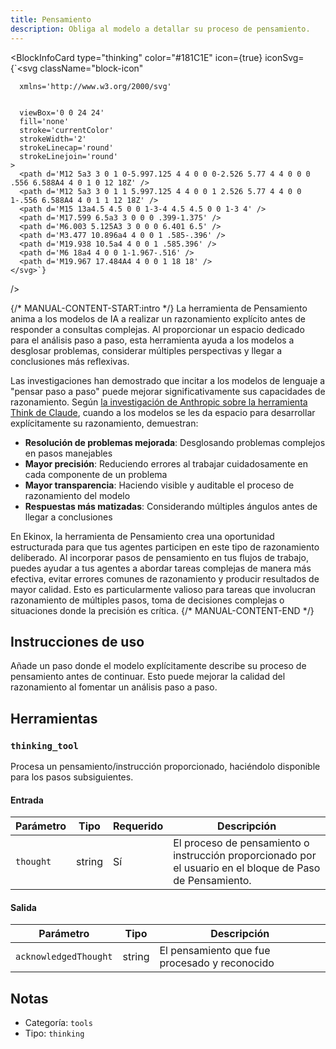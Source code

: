 ```yaml
---
title: Pensamiento
description: Obliga al modelo a detallar su proceso de pensamiento.
---
```



<BlockInfoCard 
  type="thinking"
  color="#181C1E"
  icon={true}
  iconSvg={`<svg className="block-icon"
      
      xmlns='http://www.w3.org/2000/svg'
      
      
      viewBox='0 0 24 24'
      fill='none'
      stroke='currentColor'
      strokeWidth='2'
      strokeLinecap='round'
      strokeLinejoin='round'
    >
      <path d='M12 5a3 3 0 1 0-5.997.125 4 4 0 0 0-2.526 5.77 4 4 0 0 0 .556 6.588A4 4 0 1 0 12 18Z' />
      <path d='M12 5a3 3 0 1 1 5.997.125 4 4 0 0 1 2.526 5.77 4 4 0 0 1-.556 6.588A4 4 0 1 1 12 18Z' />
      <path d='M15 13a4.5 4.5 0 0 1-3-4 4.5 4.5 0 0 1-3 4' />
      <path d='M17.599 6.5a3 3 0 0 0 .399-1.375' />
      <path d='M6.003 5.125A3 3 0 0 0 6.401 6.5' />
      <path d='M3.477 10.896a4 4 0 0 1 .585-.396' />
      <path d='M19.938 10.5a4 4 0 0 1 .585.396' />
      <path d='M6 18a4 4 0 0 1-1.967-.516' />
      <path d='M19.967 17.484A4 4 0 0 1 18 18' />
    </svg>`}
/>

{/* MANUAL-CONTENT-START:intro */}
La herramienta de Pensamiento anima a los modelos de IA a realizar un razonamiento explícito antes de responder a consultas complejas. Al proporcionar un espacio dedicado para el análisis paso a paso, esta herramienta ayuda a los modelos a desglosar problemas, considerar múltiples perspectivas y llegar a conclusiones más reflexivas.

Las investigaciones han demostrado que incitar a los modelos de lenguaje a "pensar paso a paso" puede mejorar significativamente sus capacidades de razonamiento. Según [la investigación de Anthropic sobre la herramienta Think de Claude](https://www.anthropic.com/engineering/claude-think-tool), cuando a los modelos se les da espacio para desarrollar explícitamente su razonamiento, demuestran:

- **Resolución de problemas mejorada**: Desglosando problemas complejos en pasos manejables
- **Mayor precisión**: Reduciendo errores al trabajar cuidadosamente en cada componente de un problema
- **Mayor transparencia**: Haciendo visible y auditable el proceso de razonamiento del modelo
- **Respuestas más matizadas**: Considerando múltiples ángulos antes de llegar a conclusiones

En Ekinox, la herramienta de Pensamiento crea una oportunidad estructurada para que tus agentes participen en este tipo de razonamiento deliberado. Al incorporar pasos de pensamiento en tus flujos de trabajo, puedes ayudar a tus agentes a abordar tareas complejas de manera más efectiva, evitar errores comunes de razonamiento y producir resultados de mayor calidad. Esto es particularmente valioso para tareas que involucran razonamiento de múltiples pasos, toma de decisiones complejas o situaciones donde la precisión es crítica.
{/* MANUAL-CONTENT-END */}

## Instrucciones de uso

Añade un paso donde el modelo explícitamente describe su proceso de pensamiento antes de continuar. Esto puede mejorar la calidad del razonamiento al fomentar un análisis paso a paso.

## Herramientas

### `thinking_tool`

Procesa un pensamiento/instrucción proporcionado, haciéndolo disponible para los pasos subsiguientes.

#### Entrada

| Parámetro | Tipo | Requerido | Descripción |
| --------- | ---- | -------- | ----------- |
| `thought` | string | Sí | El proceso de pensamiento o instrucción proporcionado por el usuario en el bloque de Paso de Pensamiento. |

#### Salida

| Parámetro | Tipo | Descripción |
| --------- | ---- | ----------- |
| `acknowledgedThought` | string | El pensamiento que fue procesado y reconocido |

## Notas

- Categoría: `tools`
- Tipo: `thinking`

